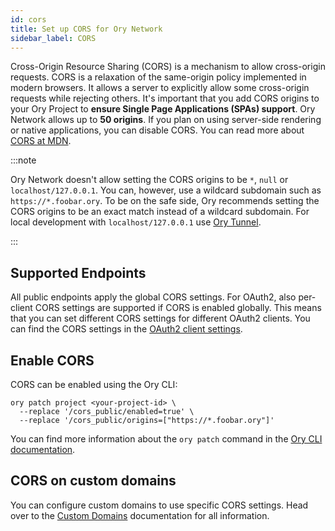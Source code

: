 ```yaml
---
id: cors
title: Set up CORS for Ory Network
sidebar_label: CORS
---
```


Cross-Origin Resource Sharing (CORS) is a mechanism to allow cross-origin requests. CORS is a relaxation of the same-origin policy
implemented in modern browsers. It allows a server to explicitly allow some cross-origin requests while rejecting others. It's
important that you add CORS origins to your Ory Project to **ensure Single Page Applications (SPAs) support**. Ory Network allows
up to **50 origins**. If you plan on using server-side rendering or native applications, you can disable CORS. You can read more
about [CORS at MDN](https://developer.mozilla.org/en-US/docs/Web/HTTP/CORS).

:::note

Ory Network doesn't allow setting the CORS origins to be `*`, `null` or `localhost/127.0.0.1`. You can, however, use a wildcard
subdomain such as `https://*.foobar.ory`. To be on the safe side, Ory recommends setting the CORS origins to be an exact match
instead of a wildcard subdomain. For local development with `localhost/127.0.0.1` use [Ory Tunnel](./cli/20_proxy-and-tunnel.mdx).

:::

## Supported Endpoints

All public endpoints apply the global CORS settings. For OAuth2, also per-client CORS settings are supported if CORS is enabled
globally. This means that you can set different CORS settings for different OAuth2 clients. You can find the CORS settings in the
[OAuth2 client settings](https://console.ory.com/projects/current/oauth).

## Enable CORS

CORS can be enabled using the Ory CLI:

```shell
ory patch project <your-project-id> \
  --replace '/cors_public/enabled=true' \
  --replace '/cors_public/origins=["https://*.foobar.ory"]'
```

You can find more information about the `ory patch` command in the
[Ory CLI documentation](./cli/10_config-with-cli.mdx#patch-configuration).

## CORS on custom domains

You can configure custom domains to use specific CORS settings. Head over to the [Custom Domains](./custom-domains.mdx#cors)
documentation for all information.
